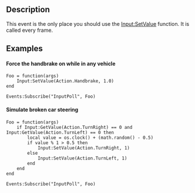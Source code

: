 {{Lua/Event}}

==Description==

This event is the only place you should use the [[Lua/Client/Input/Functions/SetValue|Input:SetValue]] function. It is called every frame.

==Examples==

====Force the handbrake on while in any vehicle====

<syntaxhighlight>
Foo = function(args)
	Input:SetValue(Action.Handbrake, 1.0)
end

Events:Subscribe("InputPoll", Foo)
</syntaxhighlight>

====Simulate broken car steering====

<syntaxhighlight>
Foo = function(args)
	if Input:GetValue(Action.TurnRight) == 0 and Input:GetValue(Action.TurnLeft) == 0 then
		local value = os.clock() + (math.random() - 0.5)
		if value % 1 > 0.5 then
			Input:SetValue(Action.TurnRight, 1)
		else
			Input:SetValue(Action.TurnLeft, 1)
		end
	end
end

Events:Subscribe("InputPoll", Foo)
</syntaxhighlight>